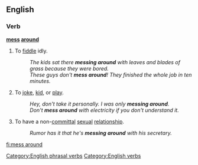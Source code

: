 ==English==

===Verb===
'''[[mess]] [[around]]'''
#{{idiom}} To [[fiddle]] idly.
#:''The kids sat there '''messing around''' with leaves and blades of grass because they were bored.''
#:''These guys don't '''mess around'''!  They finished the whole job in ten minutes.''
#To [[joke]], [[kid]], or [[play]].
#:''Hey, don't take it personally. I was only '''messing around'''.''
#:''Don't '''mess around''' with electricity if you don't understand it.''
# To have a non-[[committal]] [[sexual]] [[relationship]].
#:''Rumor has it that he's '''messing around''' with his secretary.''
[[Category:English phrasal verbs]]
[[Category:English verbs]]

[[fi:mess around]]